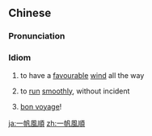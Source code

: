 {{also|一帆风顺}}
==Chinese==
{{zh-forms|s=一帆风顺}}

===Pronunciation===
{{zh-pron
|m=一帆fēngshùn
|c=jat1 faan4 fung1 seon6
|mn=xm:it-phâng-hong-sūn/tw:it-hoân-hong-sūn
|cat=cy
}}

===Idiom===
{{zh-idiom}}

# to have a [[favourable]] [[wind]] all the way
# {{lb|zh|of things}} to [[run]] [[smoothly]], without incident
# [[bon voyage]]!

[[ja:一帆風順]]
[[zh:一帆風順]]